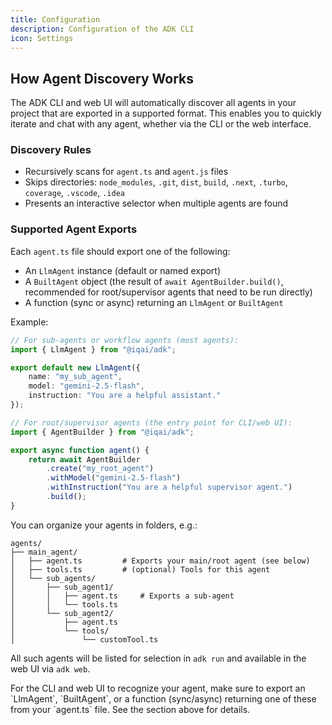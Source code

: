 ```yaml
---
title: Configuration
description: Configuration of the ADK CLI
icon: Settings
---
```


## How Agent Discovery Works

The ADK CLI and web UI will automatically discover all agents in your project that are exported in a supported format. This enables you to quickly iterate and chat with any agent, whether via the CLI or the web interface.

### Discovery Rules

- Recursively scans for `agent.ts` and `agent.js` files
- Skips directories: `node_modules`, `.git`, `dist`, `build`, `.next`, `.turbo`, `coverage`, `.vscode`, `.idea`
- Presents an interactive selector when multiple agents are found

### Supported Agent Exports

Each `agent.ts` file should export one of the following:

- An `LlmAgent` instance (default or named export)
- A `BuiltAgent` object (the result of `await AgentBuilder.build()`, recommended for root/supervisor agents that need to be run directly)
- A function (sync or async) returning an `LlmAgent` or `BuiltAgent`

Example:
```typescript
// For sub-agents or workflow agents (most agents):
import { LlmAgent } from "@iqai/adk";

export default new LlmAgent({
	name: "my_sub_agent",
	model: "gemini-2.5-flash",
	instruction: "You are a helpful assistant."
});

// For root/supervisor agents (the entry point for CLI/web UI):
import { AgentBuilder } from "@iqai/adk";

export async function agent() {
	return await AgentBuilder
		.create("my_root_agent")
		.withModel("gemini-2.5-flash")
		.withInstruction("You are a helpful supervisor agent.")
		.build();
}
```

You can organize your agents in folders, e.g.:
```shell
agents/
├── main_agent/
│   ├── agent.ts         # Exports your main/root agent (see below)
│   ├── tools.ts         # (optional) Tools for this agent
│   └── sub_agents/
│       ├── sub_agent1/
│       │   ├── agent.ts     # Exports a sub-agent
│       │   └── tools.ts
│       └── sub_agent2/
│           ├── agent.ts
│           └── tools/
│               └── customTool.ts
```

All such agents will be listed for selection in `adk run` and available in the web UI via `adk web`.

<Callout type="info" title="Agent Export Requirements">
For the CLI and web UI to recognize your agent, make sure to export an `LlmAgent`, `BuiltAgent`, or a function (sync/async) returning one of these from your `agent.ts` file. See the section above for details.
</Callout>
